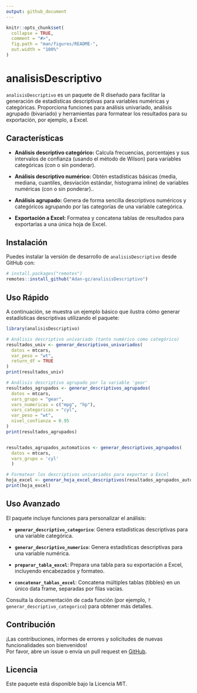 ```yaml
---
output: github_document
---
```


<!-- README.md is generated from README.Rmd. Please edit that file -->

```r
knitr::opts_chunk$set(
  collapse = TRUE,
  comment = "#>",
  fig.path = "man/figures/README-",
  out.width = "100%"
)
```

# analisisDescriptivo

<!-- badges: start -->

<!-- badges: end -->

`analisisDescriptivo` es un paquete de R diseñado para facilitar la generación de estadísticas descriptivas para variables numéricas y categóricas. Proporciona funciones para análisis univariado, análisis agrupado (bivariado) y herramientas para formatear los resultados para su exportación, por ejemplo, a Excel.

## Características

-   **Análisis descriptivo categórico:** Calcula frecuencias, porcentajes y sus intervalos de confianza (usando el método de Wilson) para variables categóricas (con o sin ponderar).

<!-- -->

-   **Análisis descriptivo numérico:** Obtén estadísticas básicas (media, mediana, cuantiles, desviación estándar, histograma inline) de variables numéricas (con o sin ponderar)..

<!-- -->

-   **Análisis agrupado:** Genera de forma sencilla descriptivos numéricos y categóricos agrupando por las categorías de una variable categórica.

<!-- -->

-   **Exportación a Excel:** Formatea y concatena tablas de resultados para exportarlas a una única hoja de Excel.

## Instalación

Puedes instalar la versión de desarrollo de `analisisDescriptivo` desde GitHub con:

```r
# install.packages("remotes")
remotes::install_github("Adan-gz/analisisDescriptivo")

```

## Uso Rápido

A continuación, se muestra un ejemplo básico que ilustra cómo generar estadísticas descriptivas utilizando el paquete:

```r

library(analisisDescriptivo)

# Análisis descriptivo univariado (tanto numérico como categórico)
resultados_univ <- generar_descriptivos_univariados(
  datos = mtcars,
  var_peso = "wt", 
  return_df = TRUE
)
print(resultados_univ)

# Análisis descriptivo agrupado por la variable 'gear'
resultados_agrupados <- generar_descriptivos_agrupados(
  datos = mtcars,
  vars_grupo = "gear",
  vars_numericas = c("mpg", "hp"),
  vars_categoricas = "cyl",
  var_peso = "wt",
  nivel_confianza = 0.95
)
print(resultados_agrupados)


resultados_agrupados_automaticos <- generar_descriptivos_agrupados( 
  datos = mtcars,
  vars_grupo = 'cyl'
  )

# Formatear los descriptivos univariados para exportar a Excel
hoja_excel <- generar_hoja_excel_descriptivos(resultados_agrupados_automaticos)
print(hoja_excel)
```

## Uso Avanzado

El paquete incluye funciones para personalizar el análisis:

-   **`generar_descriptivo_categorico`**: Genera estadísticas descriptivas para una variable categórica.

-   **`generar_descriptivo_numerico`**: Genera estadísticas descriptivas para una variable numérica.

-   **`preparar_tabla_excel`**: Prepara una tabla para su exportación a Excel, incluyendo encabezados y formateo.

-   **`concatenar_tablas_excel`**: Concatena múltiples tablas (tibbles) en un único data frame, separadas por filas vacías.

Consulta la documentación de cada función (por ejemplo, `?generar_descriptivo_categorico`) para obtener más detalles.

## Contribución

¡Las contribuciones, informes de errores y solicitudes de nuevas funcionalidades son bienvenidos!\
Por favor, abre un issue o envía un pull request en [GitHub](https://github.com/Adan-gz/analisisDescriptivo).

## Licencia

Este paquete está disponible bajo la Licencia MIT.
